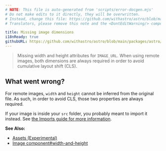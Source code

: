 ```yaml
---
# NOTE: This file is auto-generated from 'scripts/error-docgen.mjs'
# Do not make edits to it directly, they will be overwritten.
# Instead, change this file: https://github.com/withastro/astro/blob/main/packages/astro/src/core/errors/errors-data.ts
# Translators, please remove this note and the <DontEditWarning/> component.

title: Missing image dimensions
i18nReady: true
githubURL: https://github.com/withastro/astro/blob/main/packages/astro/src/core/errors/errors-data.ts
---
```


<DontEditWarning />


> Missing width and height attributes for `IMAGE_URL`. When using remote images, both dimensions are always required in order to avoid cumulative layout shift (CLS).

## What went wrong?
For remote images, `width` and `height` cannot be inferred from the original file. As such, in order to avoid CLS, those two properties are always required.

If your image is inside your `src` folder, you probably meant to import it instead. See [the Imports guide for more information](/en/guides/imports/#other-assets).

**See Also:**
-  [Assets (Experimental)](/en/guides/images/)
-  [Image component#width-and-height](/en/guides/images/#width-and-height)


